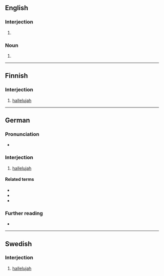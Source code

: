 {{also|Halleluja}}

==English==

===Interjection===
{{en-interj}}

# {{alternative spelling of|hallelujah|lang=en}}

===Noun===
{{en-noun}}

# {{alternative spelling of|hallelujah|lang=en}}

----

==Finnish==

===Interjection===
{{fi-int}}

# [[hallelujah]]

----

==German==

===Pronunciation===
* {{audio|De-halleluja.ogg|Audio|lang=de}}

===Interjection===
{{head|de|interjection}}

# [[hallelujah]]

====Related terms====
* {{l|de|Alleluja}}
* {{l|de|Halleluja}}
* {{l|de|Hallelujah}}

===Further reading===
* {{R:Duden}}

----

==Swedish==

===Interjection===
{{head|sv|interjection}}

# [[hallelujah]]